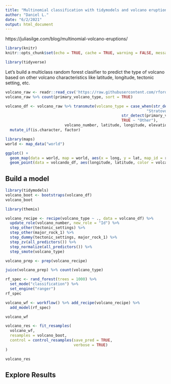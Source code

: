 ```yaml
---
title: "Multinomial classification with tidymodels and volcano eruptions"
author: "Daniel L."
date: "6/2/2021"
output: html_document
---
```


https://juliasilge.com/blog/multinomial-volcano-eruptions/

```r
library(knitr)
knitr::opts_chunk$set(echo = TRUE, cache = TRUE, warning = FALSE, message = FALSE, dpi = 180, fig.width = 8, fig.height = 5)
```

```r
library(tidyverse)
```

Let's build a multiclass random forest clasifier to predict the type of volcano based on other volcano characteristics like latitude, longitude, tectonic setting, etc. 

```r
volcano_raw <- readr::read_csv('https://raw.githubusercontent.com/rfordatascience/tidytuesday/master/data/2020/2020-05-12/volcano.csv')
volcano_raw %>% count(primary_volcano_type, sort = TRUE)
```
```r
volcano_df <- volcano_raw %>% transmute(volcano_type = case_when(str_detect(primary_volcano_type,
                                                              "Stratovolcano")~"Stratovolcano",
                                                   str_detect(primary_volcano_type, "Shield")~"Shield",
                                                   TRUE ~ "Other"),
                          volcano_number, latitude, longitude, elevation, tectonic_settings, major_rock_1) %>% 
  mutate_if(is.character, factor)
```

```r
library(maps)
world <- map_data("world")

ggplot() + 
  geom_map(data = world, map = world, aes(x = long, y = lat, map_id = region), color = "white", fill = "gray50", alpha = 0.2) +
  geom_point(data = volcando_df, aes(longitude, latitude, color = volcano_type), alpha = 0.8)
```

## Build a model

```r
library(tidymodels)
volcano_boot <- bootstraps(volcano_df)
volcano_boot 
```

```r
library(themis)
```

```r
volcano_recipe <- recipe(volcano_type ~ ., data = volcano_df) %>% 
  update_role(volcano_number, new_role = "Id") %>% 
  step_other(tectonic_settings) %>% 
  step_other(major_rock_1) %>% 
  step_dummy(tectonic_settings, major_rock_1) %>% 
  step_zv(all_predictors()) %>% 
  step_normalize(all_predictors()) %>% 
  step_smote(volcano_type)
```

```r
volcano_prep <- prep(volcano_recipe)
```

```r
juice(volcano_prep) %>% count(volcano_type)
```

```r
rf_spec <- rand_forest(trees = 1000) %>%
  set_mode("classification") %>% 
  set_engine("ranger")
rf_spec
```

```r
volcano_wf <- workflow() %>% add_recipe(volcano_recipe) %>% 
  add_model(rf_spec)

volcano_wf
```
```r
volcano_res <- fit_resamples(
  volcano_wf,
  resamples = volcano_boot,
  control = control_resamples(save_pred = TRUE,
                              verbose = TRUE)
)
```

```r
volcano_res
```

## Explore Results